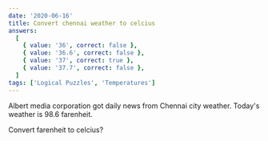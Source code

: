 ```yaml
---
date: '2020-06-16'
title: Convert chennai weather to celcius
answers:
  [
    { value: '36', correct: false },
    { value: '36.6', correct: false },
    { value: '37', correct: true },
    { value: '37.7', correct: false },
  ]
tags: ['Logical Puzzles', 'Temperatures']
---
```


Albert media corporation got daily news from Chennai city weather. Today's weather is 98.6 farenheit.

Convert farenheit to celcius?
